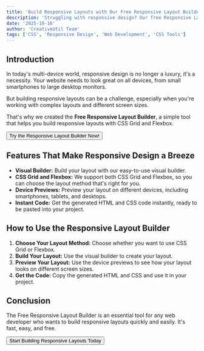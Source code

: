```yaml
---
title: 'Build Responsive Layouts with Our Free Responsive Layout Builder'
description: 'Struggling with responsive design? Our free Responsive Layout Builder helps you build responsive layouts with CSS Grid and Flexbox. Preview your layout on different devices and get the code instantly.'
date: '2025-10-16'
author: 'CreativeUtil Team'
tags: ['CSS', 'Responsive Design', 'Web Development', 'CSS Tools']
---
```



## Introduction

In today's multi-device world, responsive design is no longer a luxury, it's a necessity. Your website needs to look great on all devices, from small smartphones to large desktop monitors.

But building responsive layouts can be a challenge, especially when you're working with complex layouts and different screen sizes.

That's why we created the **Free Responsive Layout Builder**, a simple tool that helps you build responsive layouts with CSS Grid and Flexbox.

<div className="flex justify-center my-8">
  <Button asChild size="lg">
    <Link to="/tools/responsive-layout-builder">Try the Responsive Layout Builder Now!</Link>
  </Button>
</div>

## Features That Make Responsive Design a Breeze

*   **Visual Builder:** Build your layout with our easy-to-use visual builder.
*   **CSS Grid and Flexbox:** We support both CSS Grid and Flexbox, so you can choose the layout method that's right for you.
*   **Device Previews:** Preview your layout on different devices, including smartphones, tablets, and desktops.
*   **Instant Code:** Get the generated HTML and CSS code instantly, ready to be pasted into your project.

## How to Use the Responsive Layout Builder

1.  **Choose Your Layout Method:** Choose whether you want to use CSS Grid or Flexbox.
2.  **Build Your Layout:** Use the visual builder to create your layout.
3.  **Preview Your Layout:** Use the device previews to see how your layout looks on different screen sizes.
4.  **Get the Code:** Copy the generated HTML and CSS and use it in your project.

## Conclusion

The Free Responsive Layout Builder is an essential tool for any web developer who wants to build responsive layouts quickly and easily. It's fast, easy, and free.

<div className="flex justify-center my-8">
  <Button asChild size="lg">
    <Link to="/tools/responsive-layout-builder">Start Building Responsive Layouts Today</Link>
  </Button>
</div>
